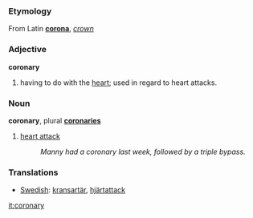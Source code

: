 ===Etymology===
From Latin '''[[corona]]''', ''[[crown]]''

===Adjective===
'''coronary'''

# having to do with the [[heart]]; used in regard to heart attacks.

===Noun===
'''coronary''', plural '''[[coronaries]]'''

# [[heart attack]]
#: ''Manny had a coronary last week, followed by a triple bypass.''

===Translations===
*[[Swedish]]: [[kransartär]], [[hjärtattack]]

[[it:coronary]]